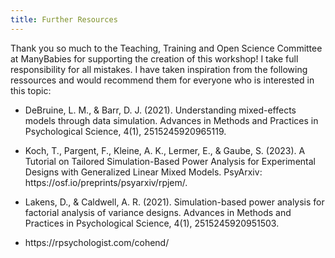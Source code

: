 ```yaml
---
title: Further Resources
---
```


Thank you so much to the Teaching, Training and Open Science Committee at ManyBabies for supporting the creation of this workshop! I take full responsibility for all mistakes. I have taken inspiration from the following ressources and would recommend them for everyone who is interested in this topic:

* DeBruine, L. M., & Barr, D. J. (2021). Understanding mixed-effects models through data simulation. Advances in Methods and Practices in Psychological Science, 4(1), 2515245920965119.

* Koch, T., Pargent, F., Kleine, A. K., Lermer, E., & Gaube, S. (2023). A Tutorial on Tailored Simulation-Based Power Analysis for Experimental Designs with Generalized Linear Mixed Models. PsyArxiv: https://osf.io/preprints/psyarxiv/rpjem/.

* Lakens, D., & Caldwell, A. R. (2021). Simulation-based power analysis for factorial analysis of variance designs. Advances in Methods and Practices in Psychological Science, 4(1), 2515245920951503.

* https://rpsychologist.com/cohend/